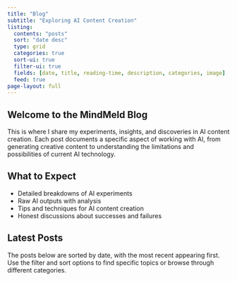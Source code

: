 ```yaml
---
title: "Blog"
subtitle: "Exploring AI Content Creation"
listing:
  contents: "posts"
  sort: "date desc"
  type: grid
  categories: true
  sort-ui: true
  filter-ui: true
  fields: [date, title, reading-time, description, categories, image]
  feed: true
page-layout: full
---
```


:::{.column-page}
# Welcome to the MindMeld Blog

This is where I share my experiments, insights, and discoveries in AI content creation. Each post documents a specific aspect of working with AI, from generating creative content to understanding the limitations and possibilities of current AI technology.

:::{.callout-note}
## What to Expect
- Detailed breakdowns of AI experiments
- Raw AI outputs with analysis
- Tips and techniques for AI content creation
- Honest discussions about successes and failures
:::

## Latest Posts

The posts below are sorted by date, with the most recent appearing first. Use the filter and sort options to find specific topics or browse through different categories.
:::